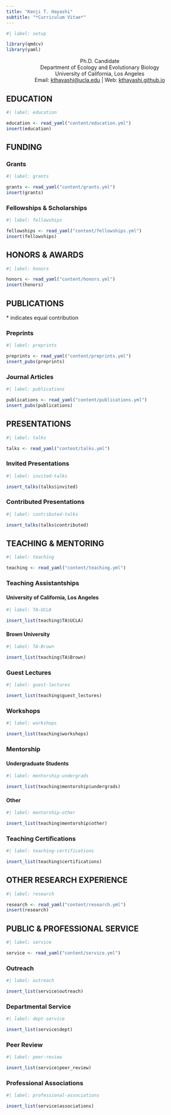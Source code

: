 ```yaml
---
title: "Kenji T. Hayashi"
subtitle: "*Curriculum Vitae*"
---
```


```r
#| label: setup

library(qmdcv)
library(yaml)
```

:::{style="text-align:center;"}
Ph.D. Candidate    
Department of Ecology and Evolutionary Biology    
University of California, Los Angeles   
Email: [kthayashi@ucla.edu](mailto:kthayashi@ucla.edu) | Web: [kthayashi.github.io](https://kthayashi.github.io)
:::

## EDUCATION

```r
#| label: education

education <- read_yaml("content/education.yml")
insert(education)
```

## FUNDING

### Grants

```r
#| label: grants

grants <- read_yaml("content/grants.yml")
insert(grants)
```

### Fellowships & Scholarships

```r
#| label: fellowships

fellowships <- read_yaml("content/fellowships.yml")
insert(fellowships)
```

## HONORS & AWARDS

```r
#| label: honors

honors <- read_yaml("content/honors.yml")
insert(honors)
```

## PUBLICATIONS

[\* indicates equal contribution]{.small}

### Preprints

```r
#| label: preprints

preprints <- read_yaml("content/preprints.yml")
insert_pubs(preprints)
```

### Journal Articles

```r
#| label: publications

publications <- read_yaml("content/publications.yml")
insert_pubs(publications)
```

## PRESENTATIONS

```r
#| label: talks

talks <- read_yaml("content/talks.yml")
```

### Invited Presentations

```r
#| label: invited-talks

insert_talks(talks$invited)
```

### Contributed Presentations

```r
#| label: contributed-talks

insert_talks(talks$contributed)
```

## TEACHING & MENTORING

```r
#| label: teaching

teaching <- read_yaml("content/teaching.yml")
```

### Teaching Assistantships

#### University of California, Los Angeles

```r
#| label: TA-UCLA

insert_list(teaching$TA$UCLA)
```

#### Brown University

```r
#| label: TA-Brown

insert_list(teaching$TA$Brown)
```

### Guest Lectures

```r
#| label: guest-lectures

insert_list(teaching$guest_lectures)
```

### Workshops

```r
#| label: workshops

insert_list(teaching$workshops)
```

### Mentorship

#### Undergraduate Students

```r
#| label: mentorship-undergrads

insert_list(teaching$mentorship$undergrads)
```

#### Other

```r
#| label: mentorship-other

insert_list(teaching$mentorship$other)
```

### Teaching Certifications

```r
#| label: teaching-certifications

insert_list(teaching$certifications)
```

## OTHER RESEARCH EXPERIENCE

```r
#| label: research

research <- read_yaml("content/research.yml")
insert(research)
```

## PUBLIC & PROFESSIONAL SERVICE

```r
#| label: service

service <- read_yaml("content/service.yml")
```

### Outreach

```r
#| label: outreach

insert_list(service$outreach)
```

### Departmental Service

```r
#| label: dept-service

insert_list(service$dept)
```

### Peer Review

```r
#| label: peer-review

insert_list(service$peer_review)
```

### Professional Associations

```r
#| label: professional-associations

insert_list(service$associations)
```
